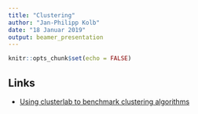```yaml
---
title: "Clustering"
author: "Jan-Philipp Kolb"
date: "18 Januar 2019"
output: beamer_presentation
---
```


```r
knitr::opts_chunk$set(echo = FALSE)
```

## Links

- [Using clusterlab to benchmark clustering algorithms](https://www.r-bloggers.com/using-clusterlab-to-benchmark-clustering-algorithms/)